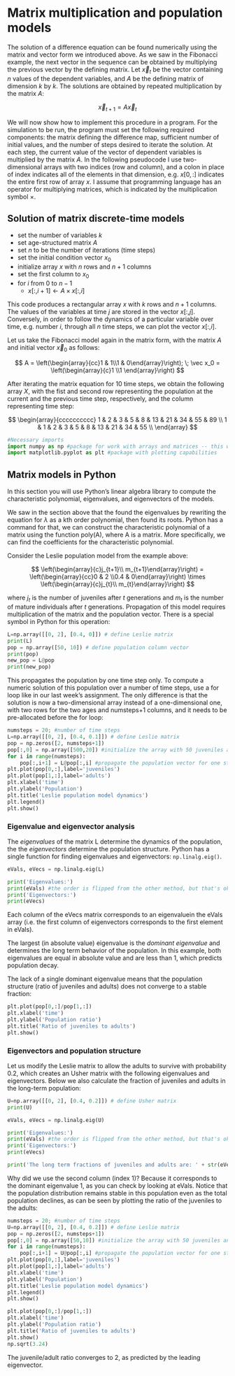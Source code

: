 # Matrix multiplication and population models

The solution of a difference equation can be found numerically using the matrix and vector form we introduced above. As we saw in the Fibonacci example, the next vector in the sequence can be obtained by multiplying the previous vector by the defining matrix. Let $\vec x_t$ be the vector containing $n$ values of the dependent variables, and $A$ be the defining matrix of dimension $k$ by $k$. The solutions are obtained by repeated multiplication by the matrix $A$:

$$
\vec x_{t+1} = A  \vec x_{t}
$$

We will now show how to implement this procedure in a program. For the simulation to be run, the program must set the following required components: the matrix defining the difference map, sufficient number of initial values, and the number of steps desired to iterate the solution. At each step, the current value of the vector of dependent variables is multiplied by the matrix $A$. In the following pseudocode I use two-dimensional arrays with two indices (row and column), and a colon in place of index indicates all of the elements in that dimension, e.g. $x[0,:]$ indicates the entire first row of array $x$. I assume that programming language has an operator for multiplying matrices, which is indicated by the multiplication symbol $\times$.


:::{.callout-tip icon=false} 

## Solution of matrix discrete-time models

 * set the number of variables $k$
 * set age-structured matrix $A$
 * set $n$ to be the number of iterations (time steps) 
 * set the initial condition vector $x_0$
 * initialize array $x$ with $n$ rows and $n + 1$ columns
 * set the first column to $x_0$
 * for $i$ from 0 to $n - 1$
   - $x[:, i+1] \gets A \times x[:, i]$
:::

This code produces a rectangular array $x$ with $k$ rows and $n + 1$ columns. The values of the variables at time $j$ are stored in the vector $x[:,j]$. Conversely, in order to follow the dynamics of a particular variable over time, e.g. number $i$, through all $n$ time steps, we can plot the vector $x[:,i]$.


Let us take the Fibonacci model again in the matrix form, with the matrix $A$ and initial vector $\vec x_0$ as follows:

$$
A =  \left(\begin{array}{cc}1 & 1\\1 & 0\end{array}\right); \;  \vec x_0 =   \left(\begin{array}{c}1 \\1 \end{array}\right)
$$

After iterating the matrix equation for 10 time steps, we obtain the following array $X$, with the fist and second row representing the population at the current and the previous time step, respectively, and the column representing time step: 

$$
\begin{array}{cccccccccc} 
 1 & 2 & 3 & 5 & 8 & 13 & 21 & 34 & 55 & 89 \\
 1 & 1 & 2 & 3 & 5 & 8 & 13  &  21 & 34 & 55  \\
 \end{array}
$$


```python
#Necessary imports
import numpy as np #package for work with arrays and matrices -- this week including some linear algebra
import matplotlib.pyplot as plt #package with plotting capabilities
```


## Matrix models in Python

In this section you will use Python's linear algebra library to compute the characteristic polynomial, eigenvalues, and eigenvectors of the models.
 
We saw in the section above that the found the eigenvalues by rewriting the equation for $\lambda$ as a kth order polynomial, then found its roots. Python has a command for that, we can construct the characteristic polynomial of a matrix using the function poly(A), where A is a matrix. More specifically, we can find the coefficients for the characteristic polynomial. 

Consider the Leslie population model from the example above:

$$
\left(\begin{array}{c}j_{t+1}\\ m_{t+1}\end{array}\right) =  \left(\begin{array}{cc}0 & 2 \\0.4 & 0\end{array}\right) \times \left(\begin{array}{c}j_{t}\\ m_{t}\end{array}\right)
$$

where $j_t$ is the number of juveniles after $t$ generations and $m_t$ is the number of mature individuals after $t$ generations. Propagation of this model requires multiplication of the matrix and the population vector. There is a special symbol in Python for this operation: 

```python
L=np.array([[0, 2], [0.4, 0]]) # define Leslie matrix
print(L)
pop = np.array([50, 10]) # define population column vector
print(pop)
new_pop = L@pop
print(new_pop)
```

This propagates the population by one time step only. To compute a numeric solution of this population over a number of time steps, use a for loop like in our last week's assignment. The only difference is that the solution is now a two-dimensional array instead of a one-dimensional one, with two rows for the two ages and numsteps+1 columns, and it needs to be pre-allocated before the for loop:

```python
numsteps = 20; #number of time steps
L=np.array([[0, 2], [0.4, 0.1]]) # define Leslie matrix
pop = np.zeros([2, numsteps+1])
pop[:,0] = np.array([500,20]) #initialize the array with 50 juveniles and 10 adults
for i in range(numsteps):
    pop[:,i+1] = L@pop[:,i] #propagate the population vector for one step
plt.plot(pop[0,:],label='juveniles')
plt.plot(pop[1,:],label='adults') 
plt.xlabel('time')
plt.ylabel('Population')
plt.title('Leslie population model dynamics')
plt.legend()
plt.show()
```

### Eigenvalue and eigenvector analysis

The *eigenvalues* of the matrix L determine the dynamics of the population, the the *eigenvectors* determine the population structure. Python has a single function for finding eigenvalues and eigenvectors: `np.linalg.eig()`.

```python
eVals, eVecs = np.linalg.eig(L)

print('Eigenvalues:')
print(eVals) #the order is flipped from the other method, but that's ok
print('Eigenvectors:')
print(eVecs)
```

Each column of the eVecs matrix corresponds to an eigenvaluein the eVals array (i.e. the first column of eigenvectors corresponds to the first element in eVals). 

The largest (in absolute value) eigenvalue is the *dominant eigenvalue* and determines the long term behavior of the population. In this example, both eigenvalues are equal in absolute value and are less than 1, which predicts population decay. 

The lack of a single dominant eigenvalue means that the population structure (ratio of juveniles and adults) does not converge to a stable fraction:

```python
plt.plot(pop[0,:]/pop[1,:])
plt.xlabel('time')
plt.ylabel('Population ratio')
plt.title('Ratio of juveniles to adults')
plt.show()
```

### Eigenvectors and population structure

Let us modify the Leslie matrix to allow the adults to survive with probability 0.2, which creates an Usher matrix with the following eigenvalues and eigenvectors. Below we also calculate the fraction of juveniles and adults in the long-term population:

```python
U=np.array([[0, 2], [0.4, 0.2]]) # define Usher matrix
print(U)

eVals, eVecs = np.linalg.eig(U)

print('Eigenvalues:')
print(eVals) #the order is flipped from the other method, but that's ok
print('Eigenvectors:')
print(eVecs)

print('The long term fractions of juveniles and adults are: ' + str(eVecs[:,1]/sum(eVecs[:,1])))
```

Why did we use the second column (index 1)? Because it corresponds to the dominant eigenvalue 1, as you can check by looking at eVals. Notice that the population distribution remains stable in this population even as the total population declines, as can be seen by plotting the ratio of the juveniles to the adults:

```python
numsteps = 20; #number of time steps
U=np.array([[0, 2], [0.4, 0.2]]) # define Leslie matrix
pop = np.zeros([2, numsteps+1])
pop[:,0] = np.array([50,10]) #initialize the array with 50 juveniles and 10 adults
for i in range(numsteps):
    pop[:,i+1] = U@pop[:,i] #propagate the population vector for one step
plt.plot(pop[0,:],label='juveniles')
plt.plot(pop[1,:],label='adults') 
plt.xlabel('time')
plt.ylabel('Population')
plt.title('Leslie population model dynamics')
plt.legend()
plt.show()

plt.plot(pop[0,:]/pop[1,:])
plt.xlabel('time')
plt.ylabel('Population ratio')
plt.title('Ratio of juveniles to adults')
plt.show()
np.sqrt(3.24)
```

The juvenile/adult ratio converges to 2, as predicted by the leading eigenvector.

